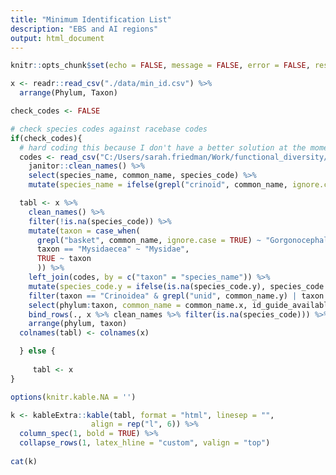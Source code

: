 ```yaml
---
title: "Minimum Identification List"
description: "EBS and AI regions"
output: html_document
---
```


```r
knitr::opts_chunk$set(echo = FALSE, message = FALSE, error = FALSE, results = "asis")
```

```r
x <- readr::read_csv("./data/min_id.csv") %>%
  arrange(Phylum, Taxon)

check_codes <- FALSE

# check species codes against racebase codes
if(check_codes){
  # hard coding this because I don't have a better solution at the moment, will improve later
  codes <- read_csv("C:/Users/sarah.friedman/Work/functional_diversity/data/oracle/race_data-race_species_codes.csv") %>%
    janitor::clean_names() %>%
    select(species_name, common_name, species_code) %>%
    mutate(species_name = ifelse(grepl("crinoid", common_name, ignore.case = T), "Crinoidea", species_name))

  tabl <- x %>%
    clean_names() %>%
    filter(!is.na(species_code)) %>%
    mutate(taxon = case_when(
      grepl("basket", common_name, ignore.case = TRUE) ~ "Gorgonocephalus eucnemis",
      taxon == "Mysidaecea" ~ "Mysidae",
      TRUE ~ taxon
      )) %>%
    left_join(codes, by = c("taxon" = "species_name")) %>%
    mutate(species_code.y = ifelse(is.na(species_code.y), species_code.x, species_code.y)) %>%
    filter(taxon == "Crinoidea" & grepl("unid", common_name.y) | taxon != "Crinoidea") %>%
    select(phylum:taxon, common_name = common_name.x, id_guide_available, minimum_id_level, species_code = species_code.y) %>%
    bind_rows(., x %>% clean_names %>% filter(is.na(species_code))) %>%
    arrange(phylum, taxon)
  colnames(tabl) <- colnames(x)

  } else {
 
     tabl <- x
}

options(knitr.kable.NA = '')

k <- kableExtra::kable(tabl, format = "html", linesep = "",
                  align = rep("l", 6)) %>%
  column_spec(1, bold = TRUE) %>%
  collapse_rows(1, latex_hline = "custom", valign = "top") 
  
cat(k)
```

